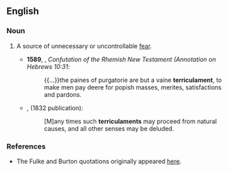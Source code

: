 ==English==
===Noun===
{{en-noun}}
# {{context|obsolete|lang=en}} A source of unnecessary or uncontrollable [[fear]].
#* '''1589''', {{w|William Fulke}}, ''Confutation of the Rhemish New Testament (Annotation on Hebrews 10:31'':
#*:{{...}}the paines of purgatorie are but a vaine '''terriculament''', to make men pay deere for popish masses, merites, satisfactions and pardons.
#*{{RQ:RBrtn AntmyMlncly}}, (1832 publication):
#*:[M]any times such '''terriculaments''' may proceed from natural causes, and all other senses may be deluded.

===References===
*The Fulke and Burton quotations originally appeared [http://home.comcast.net/~wwftd/ here].